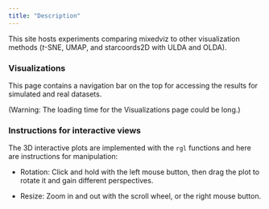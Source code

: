 ```yaml
---
title: "Description"
---
```


This site hosts experiments comparing mixedviz to other visualization methods ($t$-SNE, UMAP, and starcoords2D with ULDA and OLDA).

### Visualizations

This page contains a navigation bar on the top for accessing the results for simulated and real datasets.

(Warning: The loading time for the Visualizations page could be long.)

### Instructions for interactive views

The 3D interactive plots are implemented with the `rgl` functions and here are instructions for manipulation:

- Rotation: Click and hold with the left mouse button, then drag the plot to rotate it and gain different perspectives.

- Resize: Zoom in and out with the scroll wheel, or the right mouse button.
